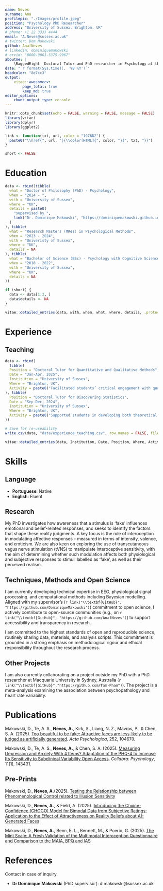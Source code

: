 ```yaml
---
name: Neves
surname: Ana
profilepic: "./Images/profile.jpeg"
position: "Psychology PhD Researcher"
address: "University of Sussex, Brighton, UK"
# phone: +1 22 3333 4444
email: "A.Neves@sussex.ac.uk"
# twitter: Dom_Makowski
github: AnafNeves
# linkedin: dominiquemakowski
# orcid: "0000-0001-5375-9967"
aboutme: |
    \RaggedRight  Doctoral Tutor and PhD researcher in Psychology at the University of Sussex, supervised by Dr Dominique Makowski. My research explores the role of interoception - our perception of internal bodily states - in shaping emotional experiences and beliefs about reality. I use a combination of behavioural tasks and physiological measures to investigate how bodily awareness influences responses to emotionally evocative stimuli.
date: "`r format(Sys.time(), '%B %Y')`"
headcolor: "8e7cc3"
output:
    vitae::awesomecv:
        page_total: true
        keep_md: true
editor_options:
    chunk_output_type: console
---
```


```r
knitr::opts_chunk$set(echo = FALSE, warning = FALSE, message = FALSE)
library(vitae)
library(dplyr)
library(ggplot2)

link <- function(txt, url, color = "1976D2") {
  paste0("\\href{", url, "}{\\color[HTML]{", color, "}{", txt, "}}")
}

short <- FALSE
```

<!-- # Current Position -->

<!-- ```{r CurrentEmployment} -->
<!-- data <- tibble( -->
<!--   what = "Lecturer in Psychology", -->
<!--   when = "2023 - Present", -->
<!--   with = "University of Sussex", -->
<!--   where = "UK", -->
<!--   details = c( -->
<!--     paste( -->
<!--       "Full teaching service on courses such as Quantitative and Qualitative Methods." -->
<!--     ), -->
<!--     paste( -->
<!--       "Head of the ", -->
<!--        link("Reality Bending Lab", "https://realitybending.github.io/"), -->
<!--       " (ReBeL) where we study reality perception (e.g., neuroscience of deception, perception of fake news, altered states of consciousness), the role of the body and emotions in cognition (e.g., emotion regulation and interoception), and methodology (statistics, programming, open source software and neurophysiological techniques)." -->
<!--     ) -->
<!--   ) -->
<!-- ) -->

<!-- vitae::detailed_entries(data, with, when, what, where, details, .protect = FALSE) -->
<!-- ``` -->

<!-- \footnotesize -->

<!-- The NTU "presidential postdoc fellowship" is a competitive grant meant as an intermediate step between postdoc and faculty. While integrated within a larger lab (the [Clinical Brain Lab](https://www.clinicalbrain.org/), directed by Prof Annabel Chen), I am pursuing my own research track on the perception of reality, managing my team (3 research assistants, and several undergrad students) and research funding ($ 200k). I am involved in all the research and administrative aspects of the project (writing IRBs, project budgeting, experiment creations, data collection, analysis, manuscript writing, ...). -->

<!-- On top of the mentoring and teaching done in the context of the lab, I am also involved in university lectures (e.g., statistics for NTU students), research-oriented workshops (for instance, I have introduced our software *NeuroKit* at the OHBM conference this summer), and other courses (I have been recently appointed by the University of Zurich to give a 3 days course on Python to their PhD students). -->

\normalsize

# Education

```r
data <- rbind(tibble(
  what = "Doctor of Philosophy (PhD) - Psychology",
  when = "2024 - ",
  with = "University of Sussex",
  where = "UK",
  details = paste0(
    "supervised by ",
    link("Dr. Dominique Makowski", "https://dominiquemakowski.github.io/")
  )
), tibble(
  what = "Research Masters (MRes) in Psychological Methods",
  when = "2023 - 2024",
  with = "Univeristy of Sussex",
  where = "UK",
  details = NA
), tibble(
  what = "Bachelor of Science (BSc) - Psychology with Cognitive Science",
  when = "2018 - 2022",
  with = "University of Sussex",
  where = "UK",
  details = NA
))

if (short) {
  data <- data[1:3, ]
  data$details <- NA
}

vitae::detailed_entries(data, with, when, what, where, details, .protect = FALSE)
```

# Experience

## Teaching

```r
data <- rbind(
  tibble(
  Position = "Doctoral Tutor for Quantitative and Qualitative Methods",
  Date = "Jan-Apr, 2025",
  Institution = "University of Sussex",
  Where = "Brighton, UK",
  Activity = paste0("Facilitated students’ critical engagement with quantitative and qualitative research methods in psychology, with a particular focus on measurement issues and the interpretive decisions researchers make when investigating complex psychological constructs.")
), tibble(
  Position = "Doctoral Tutor for Discovering Statistics",
  Date = "Sep-Dec, 2024",
  Institution = "University of Sussex",
  Where = "Brighton, UK",
  Activity = paste0("Supported students in developing both theoretical understanding and practical skills in implementing, interpreting, and reporting statistical analyses, with a focus on the linear model.")
))

# Save for re-useability
write.csv(data, "data/experience_teaching.csv", row.names = FALSE, fileEncoding = "UTF-8")

vitae::detailed_entries(data, Institution, Date, Position, Where, Activity, .protect = FALSE)
```

# Skills

## Language

\small

-   **Portuguese**: Native
-   **English**: Fluent

\normalsize

## Research

\small

My PhD investigates how awareness that a stimulus is ‘fake’ influences emotional and belief-related responses, and seeks to identify the factors that shape these reality judgments. A key focus is the role of interoception in modulating affective responses - measured in terms of intensity, valence, and eroticism. We are also keen on exploring the use of transcutaneous vagus nerve stimulation (tVNS) to manipulate interoceptive sensitivity, with the aim of determining whether such modulation affects both physiological and subjective responses to stimuli labelled as ‘fake’, as well as their perceived realism.

\normalsize

\small

## Techniques, Methods and Open Science

I am currently developing technical expertise in EEG, physiological signal processing, and computational methods including Bayesian modelling. Aligned with my supervisor’s (`r link("\\textbf{GitHub}", "https://github.com/DominiqueMakowski")`) commitment to open science, I actively contribute to open-source communities (e.g., on `r link("\\textbf{GitHub}", "https://github.com/AnafNeves")`) to support accessibility and transparency in research.

I am committed to the highest standards of open and reproducible science, routinely sharing data, materials, and analysis scripts. This commitment is grounded in a strong emphasis on methodological rigour and ethical responsibility throughout the research process.

## Other Projects

I am also currently collaborating on a project outside my PhD with a PhD researcher at Macquarie University in Sydney, Australia (`r link("\\textbf{GitHub}","https://github.com/Tam-Pham")`). The project is a meta-analysis examining the association between psychopathology and heart rate variability.

# Publications

Makowski, D., Te, A. S., **Neves, A.**, Kirk, S., Liang, N. Z., Mavros, P., & Chen, S. A. (2025). [Too beautiful to be fake: Attractive faces are less likely to be judged as artificially generated](https://doi.org/10.1016/j.actpsy.2024.104670). _Acta Psychologica_, 252, 104670.

Makowski, D., Te, A. S., **Neves, A.**, & Chen, S. A. (2025). [Measuring Depression and Anxiety With 4 Items? Adaptation of the PHQ-4 to Increase Its Sensitivity to Subclinical Variability Open Access](https://doi.org/10.1525/collabra.143431). _Collabra: Psychology_, 11(1), 143431.

## Pre-Prints

\small

Makowski, D., **Neves, A.**(2025). [Testing the Relationship between Phenomenological Control related to Illusion Sensitivity](https://doi.org/10.31234/osf.io/873th_v3)

Makowski, D., **Neves, A.**, & Field, A. (2025). [Introducing the Choice-Confidence (CHOCO) Model for Bimodal Data from Subjective Ratings: Application to the Effect of Attractiveness on Reality Beliefs about AI-Generated Faces](https://osf.io/preprints/psyarxiv/z68v3_v1)

Makowski, D., **Neves, A.**, Benn, E. L., Bennett, M., & Poerio, G. (2025). [The Mint Scale: A Fresh Validation of the Multimodal Interoception Questionnaire and Comparison to the MAIA, BPQ and IAS](https://osf.io/preprints/psyarxiv/8qrht_v1)

\normalsize

# References

\small

Contact in case of inquiry.

-   **Dr Dominique Makowski** (PhD supervisor): d.makowski@sussex.ac.uk

\normalsize
